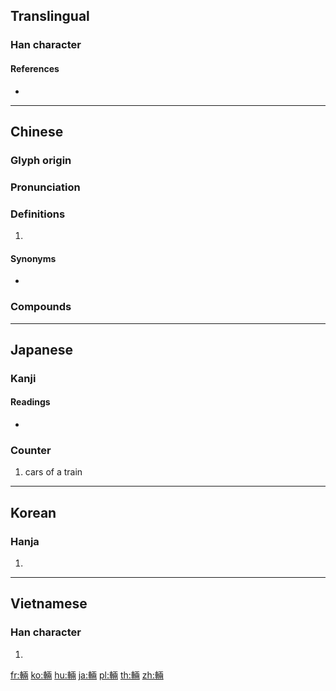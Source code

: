 {{character info/new}}
{{also|輌|辆}}
==Translingual==

===Han character===
{{Han char|rn=159|rad=車|as=08|sn=15|four=51027|canj=JJMLB}}

====References====
* {{Han ref|kx=1244.190|dkj=38361|dj=1721.100|hdz=53537.080|uh=8F1B|ud=36635|bh=BDF8|bd=48632}}

----

==Chinese==
{{zh-forms|s=辆}}

===Glyph origin===
{{Han etym}}

===Pronunciation===
{{zh-pron
|m=liàng
|c=loeng6
|h=pfs=liòng
|md=
|mn=
|w=3lian
|oc=y
|cat=cls
}}

===Definitions===
{{zh-hanzi}}

# {{zh-classifier|[[vehicles]]|cat=y}}
#: {{zh-x|一 輛 車|a car}}
#: {{zh-x|一 輛 跑車|a race car}}

====Synonyms====
* {{qualifier|Cantonese}} {{zh-l|架|gaa3}}

===Compounds===
{{zh-der|輛起|車輛}}

----

==Japanese==

===Kanji===
{{ja-kanji|grade=|rs=車08}}

====Readings====
* {{ja-readings|goon=[[ろう]] (rō), {{qualifier|historical}} [[らう]] (rau)|kanon=[[りょう]] (ryō), {{qualifier|historical}} [[りやう]] (ryau)|kun=[[ならぶ]] (narabu), [[くるま]] (kuruma)|nanori=}}

===Counter===
{{ja-pos|りょう|counter|shin=両|hhira=りやう}}

# cars of a train

----

==Korean==

===Hanja===
{{ko-hanja|hangeul=[[량]]>[[양]]|eumhun=|rv=ryang>yang|mr=ryang>yang|y=lyang>yang}}

# {{defn|lang=ko|sort=車08}}

----

==Vietnamese==

===Han character===
{{vi-hantu|[[lượng]], [[lưỡng]]|rs=車08}}

# {{defn|lang=vi|sort=車08}}

[[fr:輛]]
[[ko:輛]]
[[hu:輛]]
[[ja:輛]]
[[pl:輛]]
[[th:輛]]
[[zh:輛]]